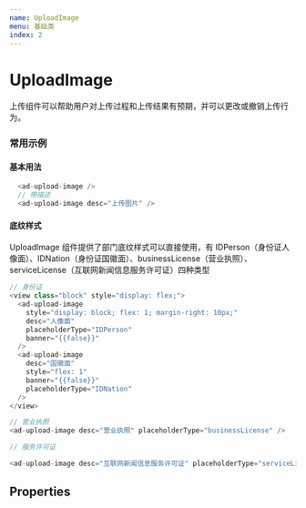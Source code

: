 ```yaml
---
name: UploadImage
menu: 基础类
index: 2
---
```



# UploadImage

上传组件可以帮助用户对上传过程和上传结果有预期，并可以更改或撤销上传行为。

### 常用示例

#### 基本用法

```javascript
  <ad-upload-image />
  // 带描述
  <ad-upload-image desc="上传图片" />
```

#### 底纹样式

UploadImage 组件提供了部门底纹样式可以直接使用，有 IDPerson（身份证人像面）、IDNation（身份证国徽面）、businessLicense（营业执照）、serviceLicense（互联网新闻信息服务许可证）四种类型

```javascript
// 身份证
<view class="block" style="display: flex;">
  <ad-upload-image
    style="display: block; flex: 1; margin-right: 10px;"
    desc="人像面"
    placeholderType="IDPerson"
    banner="{{false}}"
  />
  <ad-upload-image
    desc="国徽面"
    style="flex: 1"
    banner="{{false}}"
    placeholderType="IDNation"
  />
</view>

// 营业执照
<ad-upload-image desc="营业执照" placeholderType="businessLicense" />

// 服务许可证

<ad-upload-image desc="互联网新闻信息服务许可证" placeholderType="serviceLicense" />
```

<!-- ## Events

  {
    name: 'onChange',
    desc: '图片变化时触发',
    value: '{value}',
  },
  {
    name: 'onFail',
    desc: '图片选择失败时触发',
    value: '{value}',
  },
]

<Table
  columnsResizable
  dataSource={events}
  columns={[
    {
      dataIndex: 'name',
      title: 'name',
    },
    {
      dataIndex: 'desc',
      title: '描述',
    },
    {
      dataIndex: 'value',
      title: '返回值',
    },
  ]}
/> -->

## Properties
